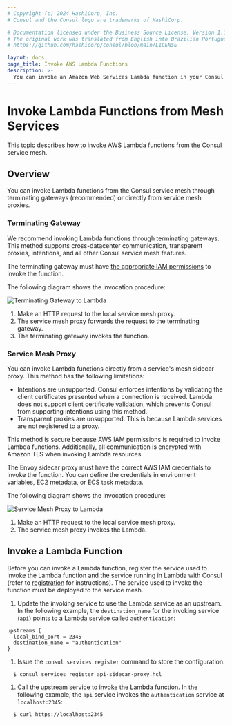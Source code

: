 ```yaml
---
# Copyright (c) 2024 HashiCorp, Inc.
# Consul and the Consul logo are trademarks of HashiCorp.

# Documentation licensed under the Business Source License, Version 1.1.
# The original work was translated from English into Brazilian Portuguese.
# https://github.com/hashicorp/consul/blob/main/LICENSE

layout: docs
page_title: Invoke AWS Lambda Functions
description: >-
  You can invoke an Amazon Web Services Lambda function in your Consul service mesh by configuring terminating gateways or sidecar proxies. Learn how to declare a registered function as an upstream and why we recommend using terminating gateways with Lambda.
---
```


# Invoke Lambda Functions from Mesh Services

This topic describes how to invoke AWS Lambda functions from the Consul service mesh.

## Overview

You can invoke Lambda functions from the Consul service mesh through terminating gateways (recommended) or directly from service mesh proxies.

### Terminating Gateway

We recommend invoking Lambda functions through terminating gateways. This method supports cross-datacenter communication, transparent
proxies, intentions, and all other Consul service mesh features.

The terminating gateway must have [the appropriate IAM permissions](/consul/docs/lambda/registration#configure-iam-permissions-for-envoy)
to invoke the function.

The following diagram shows the invocation procedure:

<ImageConfig width={700}>

![Terminating Gateway to Lambda](/img/terminating_gateway_to_lambda.svg)

</ImageConfig>

1. Make an HTTP request to the local service mesh proxy.
1. The service mesh proxy forwards the request to the terminating gateway.
1. The terminating gateway invokes the function.

### Service Mesh Proxy

You can invoke Lambda functions directly from a service's mesh sidecar proxy.
This method has the following limitations:
- Intentions are unsupported. Consul enforces intentions by validating the client certificates presented when a connection is received. Lambda does not support client certificate validation, which prevents Consul from supporting intentions using this method.
- Transparent proxies are unsupported. This is because Lambda services are not
  registered to a proxy.

This method is secure because AWS IAM permissions is required to invoke Lambda functions. Additionally, all communication is encrypted with Amazon TLS when invoking Lambda resources.

The Envoy sidecar proxy must have the correct AWS IAM credentials to invoke the function. You can define the credentials in environment variables, EC2 metadata, or ECS task metadata.

The following diagram shows the invocation procedure:

<ImageConfig width={400}>

![Service Mesh Proxy to Lambda](/img/connect_proxy_to_lambda.svg)

</ImageConfig>

1. Make an HTTP request to the local service mesh proxy.
2. The service mesh proxy invokes the Lambda.

## Invoke a Lambda Function

Before you can invoke a Lambda function, register the service used to invoke the Lambda function and the service running in Lambda with Consul (refer to [registration](/consul/docs/register/service/lambda) for instructions). The service used to invoke the function must be deployed to the service mesh.

1. Update the invoking service to use the Lambda service as an upstream. In the following example, the `destination_name` for the invoking service (`api`) points to a Lambda service called `authentication`:

  ```hcl
  upstreams {
    local_bind_port = 2345
    destination_name = "authentication"
  }
  ```

1. Issue the `consul services register` command to store the configuration:

  ```shell-session
    $ consul services register api-sidecar-proxy.hcl
  ```

1. Call the upstream service to invoke the Lambda function. In the following example, the `api` service invokes the `authentication` service at `localhost:2345`:

  ```shell-session
    $ curl https://localhost:2345
  ```
